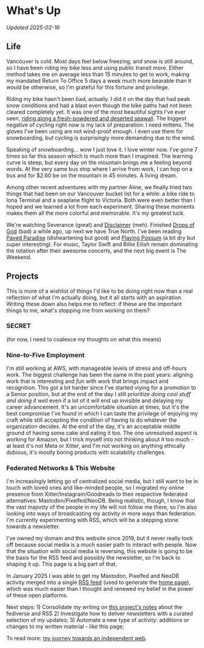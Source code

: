 # What's Up

_Updated 2025-02-16_

## Life

Vancouver is cold. Most days feel below freezing, and snow is still around, so I
have been riding my bike less and using public transit more. Either method takes
me on average less than 15 minutes to get to work, making my mandated Return To
Office 5 days a week much more bearable than it would be otherwise, so I'm
grateful for this fortune and privilege.

Riding my bike hasn't been bad, actually. I did it on the day that had peak snow
conditions and had a blast even though the bike paths had not been cleared
completely yet. It was one of the most beautiful sights I've ever seen, [riding
along a fresh-powdered and deserted seawall][snow-cycling]. The biggest negative
of cycling right now is my lack of preparation: I need mittens. The gloves I've
been using are not wind-proof enough. I even use them for snowboarding, but
cycling is surprisingly more demanding due to the wind.

[snow-cycling]: https://pxlfd.ca/i/web/post/792588034524958505

Speaking of snowboarding... wow I just love it. I love winter now. I've gone 7
times so far this season which is much more than I imagined. The learning curve
is steep, but every day on the mountain brings me a feeling beyond words. At the
very same bus stop where I arrive from work, I can hop on a bus and for $2.60 be
on the mountain in 45 minutes. A living dream.

Among other recent adventures with my partner Aline, we finally tried two things
that had been on our Vancouver bucket list for a while: a bike ride to Iona
Terminal and a seaplane flight to Victoria. Both were even better than I hoped
and we learned a lot from each experiment. Sharing these moments makes them all
the more colorful and memorable. It's my greatest luck.

We're watching Severance (great) and [Disclaimer][disc] (meh). Finished [Drops
of God][dog] (bad) a while ago, up next we have True North. I've been reading
[Paved Paradise][pp] (disheartening but good) and [Playing Possum][pps] (a bit
dry but super interesting). For music, Taylor Swift and Billie Eilish remain
dominating the rotation after their awesome concerts, and the next big event is
The Weekend.

[disc]: https://neodb.social/tv/season/6d3XZOiiiuuiHERDMSrBJh
[dog]: https://neodb.social/tv/6VZQXtGpHKPRLjsnLagZEb
[pp]: https://neodb.social/book/2tLqcslB6PRlvHLynRfP1t
[pps]: https://neodb.social/book/77foTxelPVvkedcPcgl1ZM

## Projects

This is more of a wishlist of things I'd like to be doing right now than a real
reflection of what I'm actually doing, but it all starts with an aspiration.
Writing these down also helps me to reflect: if these are the important things
to me, what's stopping me from working on them?

### SECRET

(for now, I need to coalesce my thoughts on what this means)

### Nine-to-Five Employment

I'm still working at AWS, with manageable levels of stress and off-hours work.
The biggest challenge has been the same in the past years: aligning work that is
interesting and _fun_ with work that brings impact and recognition. This got a
bit harder since I've started viying for a promotion to a Senior position, but
at the end of the day I still prioritize _doing cool stuff and doing it well_
even if a lot of it will end up invisible and delaying my career advancement.
It's an uncomfortable situation at times, but it's the best compromise I've
found in which I can taste the privilege of enjoying my craft while still
accepting the condition of having to do whatever the organization decides. At
the end of the day, it's an acceptable middle ground of having some cake and
eating it too. The one unresolved aspect is working for Amazon, but I trick
myself into not thinking about it too much - at least it's not Meta or Xitter,
and I'm not working on anything ethically dubious, it's mostly boring products
with scalability challenges.

### Federated Networks & This Website

I'm increasingly letting go of centralized social media, but I still want to be
in touch with loved ones and like-minded people, so I migrated my online
presence from Xitter/Instagram/Goodreads to their respective federated
alternatives: Mastodon/Pixelfed/NeoDB. Being realistic, though, I know that the
vast majority of the people in my life will not follow me there, so I'm also
looking into ways of broadcasting my activity in more ways than federation. I'm
currently experimenting with RSS, which will be a stepping stone towards a
newsletter.

I've owned my domain and this website since 2019, but it never really took off
because social media is a much easier path to interact with people. Now that the
situation with social media is reversing, this website is going to be the basis
for the RSS feed and possibly the newsletter, so I'm back to shaping it up. This
page is a big part of that.

In January 2025 I was able to get my Mastodon, Pixelfed and NeoDB activity
merged into a single [RSS feed](/feed.xml) (used to generate the [home
page](/)), which was much easier than I thought and renewed my belief in the
power of these open platforms.

Next steps: 1) Consolidate my writing on [this project's notes][indieweb] about
the fediverse and RSS 2) Investigate how to deliver newsletters with a curated
selection of my updates; 3) Automate a new type of activity: additions or
changes to my written material - like this page;

To read more: [my journey towards an independent web][indieweb].

[indieweb]: /notes/tech/www
